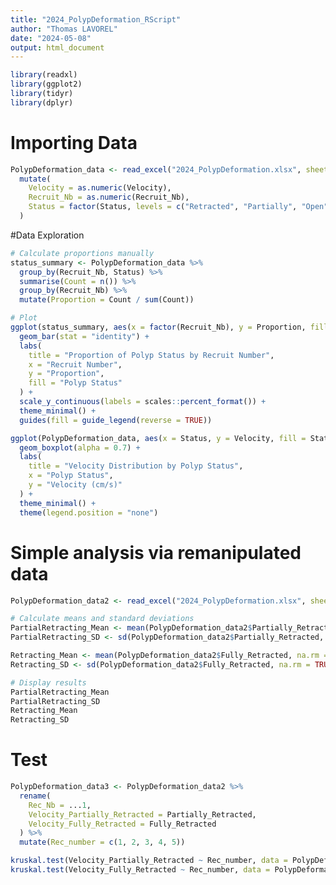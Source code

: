 ```yaml
---
title: "2024_PolypDeformation_RScript"
author: "Thomas LAVOREL"
date: "2024-05-08"
output: html_document
---
```


```r
library(readxl)
library(ggplot2)
library(tidyr)
library(dplyr)
```

# Importing Data
```r
PolypDeformation_data <- read_excel("2024_PolypDeformation.xlsx", sheet = "2024_PolypDeformation") %>%
  mutate(
    Velocity = as.numeric(Velocity),
    Recruit_Nb = as.numeric(Recruit_Nb),
    Status = factor(Status, levels = c("Retracted", "Partially", "Open"))
  )
```

#Data Exploration

```r
# Calculate proportions manually
status_summary <- PolypDeformation_data %>%
  group_by(Recruit_Nb, Status) %>%
  summarise(Count = n()) %>%
  group_by(Recruit_Nb) %>%
  mutate(Proportion = Count / sum(Count))

# Plot
ggplot(status_summary, aes(x = factor(Recruit_Nb), y = Proportion, fill = Status)) +
  geom_bar(stat = "identity") +
  labs(
    title = "Proportion of Polyp Status by Recruit Number",
    x = "Recruit Number",
    y = "Proportion",
    fill = "Polyp Status"
  ) +
  scale_y_continuous(labels = scales::percent_format()) +
  theme_minimal() +
  guides(fill = guide_legend(reverse = TRUE))
```
```r
ggplot(PolypDeformation_data, aes(x = Status, y = Velocity, fill = Status)) +
  geom_boxplot(alpha = 0.7) +
  labs(
    title = "Velocity Distribution by Polyp Status",
    x = "Polyp Status",
    y = "Velocity (cm/s)"
  ) +
  theme_minimal() +
  theme(legend.position = "none")
```

# Simple analysis via remanipulated data
```r
PolypDeformation_data2 <- read_excel("2024_PolypDeformation.xlsx", sheet = "2024_PolypDeformation_data2")

# Calculate means and standard deviations
PartialRetracting_Mean <- mean(PolypDeformation_data2$Partially_Retracted, na.rm = TRUE)
PartialRetracting_SD <- sd(PolypDeformation_data2$Partially_Retracted, na.rm = TRUE)

Retracting_Mean <- mean(PolypDeformation_data2$Fully_Retracted, na.rm = TRUE)
Retracting_SD <- sd(PolypDeformation_data2$Fully_Retracted, na.rm = TRUE)

# Display results
PartialRetracting_Mean
PartialRetracting_SD
Retracting_Mean
Retracting_SD
```

# Test 
```r
PolypDeformation_data3 <- PolypDeformation_data2 %>%
  rename(
    Rec_Nb = ...1,
    Velocity_Partially_Retracted = Partially_Retracted,
    Velocity_Fully_Retracted = Fully_Retracted
  ) %>%
  mutate(Rec_number = c(1, 2, 3, 4, 5))

kruskal.test(Velocity_Partially_Retracted ~ Rec_number, data = PolypDeformation_data3)
kruskal.test(Velocity_Fully_Retracted ~ Rec_number, data = PolypDeformation_data3)

```